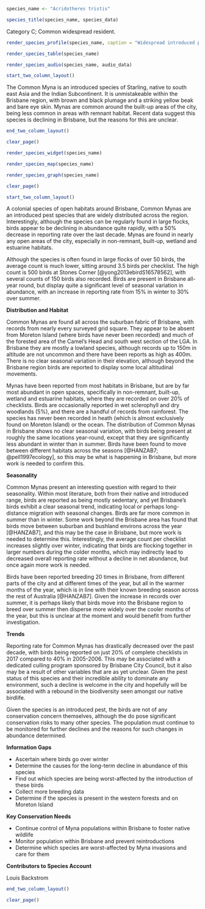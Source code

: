 ```r
species_name <- "Acridotheres tristis"
```

```r
species_title(species_name, species_data)
```

Category C; Common widespread resident.

```r
render_species_profile(species_name, caption = "Widespread introduced pest species that may be declining locally despite rapid expansion nationwide. Appears to exhibit some seasonal variance within Brisbane, being twice as abundant over summer, but no clear reason for this pattern. Not of conservation concern owing to pest status.")
```

```r
render_species_table(species_name)
```

```r
render_species_audio(species_name, audio_data)
```

```r
start_two_column_layout()
```

The Common Myna is an introduced species of Starling, native to south east Asia and the Indian Subcontinent. It is unmistakeable within the Brisbane region, with brown and black plumage and a striking yellow beak and bare eye skin. Mynas are common around the built-up areas of the city, being less common in areas with remnant habitat. Recent data suggest this species is declining in Brisbane, but the reasons for this are unclear.

```r
end_two_column_layout()
```

```r
clear_page()
```

```r
render_species_widget(species_name)
```

```r
render_species_map(species_name)
```

```r
render_species_graph(species_name)
```

```r
clear_page()
```

```r
start_two_column_layout()
```

A colonial species of open habitats around Brisbane, Common Mynas are an introduced pest species that are widely distributed across the region. Interestingly, although the species can be regularly found in large flocks, birds appear to be declining in abundance quite rapidly, with a 50% decrease in reporting rate over the last decade. Mynas are found in nearly any open areas of the city, especially in non-remnant, built-up, wetland and estuarine habitats.

Although the species is often found in large flocks of over 50 birds, the average count is much lower, sitting around 3.5 birds per checklist. The high count is 500 birds at Stones Corner [@yong2013ebirdS16578562], with several counts of 150 birds also recorded. Birds are present in Brisbane all-year round, but display quite a significant level of seasonal variation in abundance, with an increase in reporting rate from 15% in winter to 30% over summer.

**Distribution and Habitat**

Common Mynas are found all across the suburban fabric of Brisbane, with records from nearly every surveyed grid square. They appear to be absent from Moreton Island (where birds have never been recorded) and much of the forested area of the Camel's Head and south west section of the LGA. In Brisbane they are mostly a lowland species, although records up to 150m in altitude are not uncommon and there have been reports as high as 400m. There is no clear seasonal variation in their elevation, although beyond the Brisbane region birds are reported to display some local altitudinal movements.

Mynas have been reported from most habitats in Brisbane, but are by far most abundant in open spaces, specifically in non-remnant, built-up, wetland and estuarine habitats, where they are recorded on over 20% of checklists. Birds are occasionally reported in wet sclerophyll and dry woodlands (5%), and there are a handful of records from rainforest. The species has never been recorded in heath (which is almost exclusively found on Moreton Island) or the ocean. The distribution of Common Mynas in Brisbane shows no clear seasonal variation, with birds being present at roughly the same locations year-round, except that they are significantly less abundant in winter than in summer. Birds have been found to move between different habitats across the seasons [@HANZAB7; @pell1997ecology], so this may be what is happening in Brisbane, but more work is needed to confirm this.

**Seasonality**

Common Mynas present an interesting question with regard to their seasonality. Within most literature, both from their native and introduced range, birds are reported as being mostly sedentary, and yet Brisbane's birds exhibit a clear seasonal trend, indicating local or perhaps long-distance migration with seasonal changes. Birds are far more common in summer than in winter. Some work beyond the Brisbane area has found that birds move between suburban and bushland environs across the year [@HANZAB7], and this may be the case in Brisbane, but more work is needed to determine this. Interestingly, the average count per checklist increases slightly over winter, indicating that birds are flocking together in larger numbers during the colder months, which may indirectly lead to decreased overall reporting rate without a decline in net abundance, but once again more work is needed.

Birds have been reported breeding 20 times in Brisbane, from different parts of the city and at different times of the year, but all in the warmer months of the year, which is in line with their known breeding season across the rest of Australia [@HANZAB7]. Given the increase in records over summer, it is perhaps likely that birds move into the Brisbane region to breed over summer then disperse more widely over the cooler months of the year, but this is unclear at the moment and would benefit from further investigation.

**Trends**

Reporting rate for Common Mynas has drastically decreased over the past decade, with birds being reported on just 20% of complete checklists in 2017 compared to 40% in 2005-2006. This may be associated with a dedicated culling program sponsored by Brisbane City Council, but it also may be a result of other variables that are as yet unclear. Given the pest status of this species and their incredible ability to dominate any environment, such a decline is welcome in the city and hopefully will be associated with a rebound in the biodiversity seen amongst our native birdlife.

Given the species is an introduced pest, the birds are not of any conservation concern themselves, although the do pose significant conservation risks to many other species. The population must continue to be monitored for further declines and the reasons for such changes in abundance determined.

**Information Gaps**

- Ascertain where birds go over winter
- Determine the causes for the long-term decline in abundance of this species
- Find out which species are being worst-affected by the introduction of these birds
- Collect more breeding data
- Determine if the species is present in the western forests and on Moreton Island

**Key Conservation Needs**

- Continue control of Myna populations within Brisbane to foster native wildlife
- Monitor population within Brisbane and prevent reintroductions
- Determine which species are worst-affected by Myna invasions and care for them

**Contributors to Species Account**

Louis Backstrom

```r
end_two_column_layout()
```

```r
clear_page()
```
